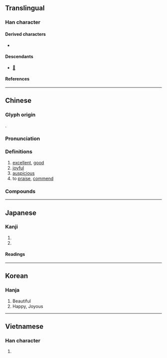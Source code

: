 {{character info/new}}
==Translingual==

===Han character===
{{Han char|rn=30|rad=口|as=11|sn=14|four=40461|canj=GRTR,XGRTR|ids=⿱壴加}}

====Derived characters====
* {{l|mul|[[𠏼]], [[𡣗]], [[𤀺]], [[𤐵]], [[𤪘]], [[䕒]]}}

====Descendants====
* [[𛀛]]

====References====
{{Han ref|kx=0205.070|dkj=04176|dj=0427.250|hdz=10672.110|uh=5609}}

----

==Chinese==
{{zh-forms}}

===Glyph origin===
{{Han etym}}
{{Han compound|壴|加|c1=s|c2=p|ls=psc}}.

===Pronunciation===
{{zh-pron
|m=jiā
|c=gaa1
|h=pfs=
|md=
|mn=qz,tw,xm:ka/zz:kee
|mn-t=gia1
|w=
|mc=y
|oc=y
|cat=
}}

===Definitions===
{{zh-hanzi}}

# [[excellent]], [[good]]
# [[joyful]]
# [[auspicious]]
# to [[praise]], [[commend]]

===Compounds===
{{zh-der|嘉祐集|嘉肴|嘉義|嘉尚|嘉年華會|嘉釀|嘉石|嘉言|嘉賓|忠言嘉謨|孔嘉|嘉峪關|嘉禾|嘉蔬|嘉戎|嘉會|嘉慶|嘉殽|嘉謨|嘉貺|嘉名|嘉陵江|孟嘉落帽|嘉穀|孝行可嘉|可嘉|嘉許|嘉言善行|嘉祐四友|嘉耦|嘉問|嘉惠|嘉平|嘉澍|嘉獎|嘉南平原|強飯為嘉|嘉魚|嘉靖|嘉話|嘉興|嘉禮|嘉祐|嘉玉|嘉客|嘉南大圳|嘉勉|嘉偶天成|嘉歲|嘉言懿行|南有嘉魚|嘉麗妹妹|永嘉|永嘉之亂|柔嘉|盈車嘉穗|科西嘉|百嘉|旨酒嘉肴|讜言嘉論|落帽孟嘉|精神可嘉|嘉寶}}

----

==Japanese==

===Kanji===
{{ja-kanji|grade=|rs=口11}}

# {{l|en|praise}}
# {{l|en|auspicious}}

====Readings====
{{ja-readings
|goon=け
|kanon=か
|kun=よみ-する, よ-い
}}

----

==Korean==

===Hanja===
{{ko-hanja|hangeul=가|rv=ga|mr=ka}}

# Beautiful
# Happy, Joyous
----

==Vietnamese==

===Han character===
{{vi-hantu|[[gia]]|rs=口11}}

# {{rfdef|vi|sort=口11}}